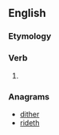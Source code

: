 ==English==

===Etymology===
{{suffix|dry|eth|lang=en}}

===Verb===
{{head|en|verb form}}

# {{en-archaic third-person singular of|dry}}

===Anagrams===
* [[dither#English|dither]]
* [[rideth#English|rideth]]